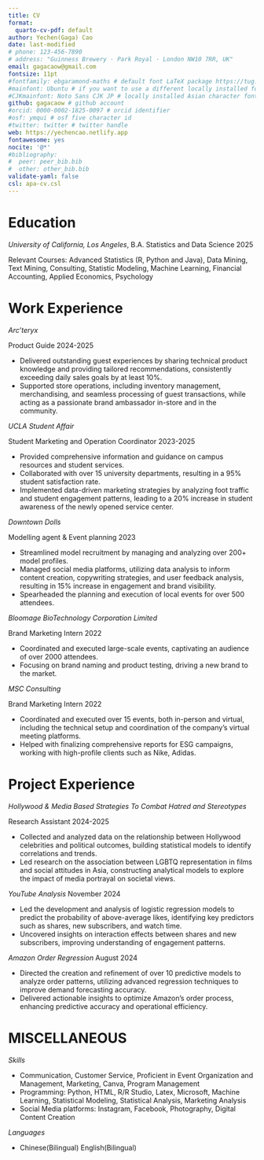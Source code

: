```yaml
---
title: CV
format:
  quarto-cv-pdf: default
author: Yechen(Gaga) Cao
date: last-modified
# phone: 123-456-7890
# address: "Guinness Brewery · Park Royal · London NW10 7RR, UK"
email: gagacaow@gmail.com
fontsize: 11pt
#fontfamily: ebgaramond-maths # default font LaTeX package https://tug.org/FontCatalogue/about.html
#mainfont: Ubuntu # if you want to use a different locally installed font
#CJKmainfont: Noto Sans CJK JP # locally installed Asian character font, must use with xelatex
github: gagacaow # github account
#orcid: 0000-0002-1825-0097 # orcid identifier
#osf: ymqui # osf five character id
#twitter: twitter # twitter handle
web: https://yechencao.netlify.app
fontawesome: yes
nocite: '@*'
#bibliography: 
#  peer: peer_bib.bib
#  other: other_bib.bib
validate-yaml: false
csl: apa-cv.csl
---
```


# Education 
*University of California, Los Angeles*, B.A. Statistics and Data Science \hfill 2025

Relevant Courses: Advanced Statistics (R, Python and Java), Data Mining, Text Mining, Consulting, Statistic Modeling, Machine Learning, Financial Accounting, Applied Economics, Psychology


# Work Experience

*Arc'teryx*

Product Guide \hfill 2024-2025

- Delivered outstanding guest experiences by sharing technical product knowledge and providing tailored recommendations, consistently exceeding daily sales goals by at least 10%. 
- Supported store operations, including inventory management, merchandising, and seamless processing of guest transactions, while acting as a passionate brand ambassador in-store and in the community.

*UCLA Student Affair*

Student Marketing and Operation Coordinator \hfill 2023-2025

- Provided comprehensive information and guidance on campus resources and student services.
- Collaborated with over 15 university departments, resulting in a 95% student satisfaction rate.
- Implemented data-driven marketing strategies by analyzing foot traffic and student engagement patterns, leading to a 20% increase in student awareness of the newly opened service center.

*Downtown Dolls*

Modelling agent & Event planning \hfill 2023

- Streamlined model recruitment by managing and analyzing over 200+ model profiles.
- Managed social media platforms, utilizing data analysis to inform content creation, copywriting strategies, and user feedback analysis, resulting in 15% increase in engagement and brand visibility.
- Spearheaded the planning and execution of local events for over 500 attendees.

*Bloomage BioTechnology Corporation Limited*

Brand Marketing Intern  \hfill 2022

- Coordinated and executed large-scale events, captivating an audience of over 2000 attendees.
- Focusing on brand naming and product testing, driving a new brand to the market.

*MSC Consulting* 

Brand Marketing Intern \hfill 2022

- Coordinated and executed over 15 events, both in-person and virtual, including the technical setup and coordination of the company's virtual meeting platforms.
- Helped with finalizing comprehensive reports for ESG campaigns, working with high-profile clients such as Nike, Adidas.

\newpage

# Project Experience 

*Hollywood & Media Based Strategies To Combat Hatred and Stereotypes* 

Research Assistant  \hfill 2024-2025

- Collected and analyzed data on the relationship between Hollywood celebrities and political outcomes, building statistical models to identify correlations and trends.
- Led research on the association between LGBTQ representation in films and social attitudes in Asia, constructing analytical models to explore the impact of media portrayal on societal views.

*YouTube Analysis*  \hfill November 2024

- Led the development and analysis of logistic regression models to predict the probability of above-average likes, identifying key predictors such as shares, new subscribers, and watch time.
- Uncovered insights on interaction effects between shares and new subscribers, improving understanding of engagement patterns.

*Amazon Order Regression*   \hfill August 2024

- Directed the creation and refinement of over 10 predictive models to analyze order patterns, utilizing advanced regression techniques to improve demand forecasting accuracy.
- Delivered actionable insights to optimize Amazon's order process, enhancing predictive accuracy and operational efficiency.


# MISCELLANEOUS

*Skills* 

- Communication, Customer Service, Proficient in Event Organization and Management, Marketing, Canva, Program Management
- Programming: Python, HTML, R/R Studio, Latex, Microsoft, Machine Learning, Statistical Modeling, Statistical Analysis, Marketing Analysis   
- Social Media platforms: Instagram, Facebook, Photography, Digital Content Creation

*Languages*

- Chinese(Bilingual) English(Bilingual)
